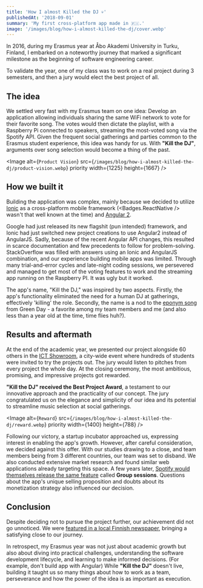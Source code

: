 ```yaml
---
title: 'How I almost Killed the DJ 💀'
publishedAt: '2018-09-01'
summary: 'My first cross-platform app made in 🇫🇮.'
image: '/images/blog/how-i-almost-killed-the-dj/cover.webp'
---
```


In 2016, during my Erasmus year at Åbo Akademi University in Turku, Finland, I embarked on a noteworthy journey that marked a significant milestone as the beginning of software engineering career.

To validate the year, one of my class was to work on a real project during 3 semesters, and then a jury would elect the best project of all.

## The idea

We settled very fast with my Erasmus team on one idea: Develop an application allowing individuals sharing the same WiFi network to vote for their favorite song.
The votes would then dictate the playlist, with a Raspberry Pi connected to speakers, streaming the most-voted song via the Spotify API. Given the frequent social gatherings and parties common to the Erasmus student experience, this idea was handy for us.
With **"Kill the DJ"**, arguments over song selection would become a thing of the past.

<Image
  alt={`Product Vision`}
  src={`/images/blog/how-i-almost-killed-the-dj/product-vision.webp`}
  priority
  width={1225}
  height={1667}
/>

## How we built it

Building the application was complex, mainly because we decided to utilize [Ionic](https://ionicframework.com/) as a cross-platform mobile framework (<Badges.ReactNative /> wasn't that well known at the time) and [Angular 2](https://angular.io/).

Google had just released its new flagshit (pun intended) framework, and Ionic had just switched new project creations to use Angular2 instead of AngularJS. Sadly, because of the recent Angular API changes, this resulted in scarce documentation and few precedents to follow for problem-solving. StackOverflow was filled with answers using an Ionic and AngularJS combination, and our experience building mobile apps was limited.
Through many trial-and-error cycles and late-night coding sessions, we persevered and managed to get most of the voting features to work and the streaming app running on the Raspberry PI. It was ugly but it worked.

The app's name, "Kill the DJ," was inspired by two aspects. Firstly, the app's functionality eliminated the need for a human DJ at gatherings, effectively 'killing' the role. Secondly, the name is a nod to the [eponym song](https://www.youtube.com/watch?v=jW7VhkNqjnc) from Green Day - a favorite among my team members and me (and also less than a year old at the time, time flies huh?).

## Results and aftermath

At the end of the academic year, we presented our project alongside 60 others in the [ICT Showroom](https://www.ictshowroom.fi/), a city-wide event where hundreds of students were invited to try the projects out. The jury would listen to pitches from every project the whole day. At the closing ceremony, the most ambitious, promising, and impressive projects got rewarded.

**"Kill the DJ" received the Best Project Award**, a testament to our innovative approach and the practicality of our concept. The jury congratulated us on the elegance and simplicity of our idea and its potential to streamline music selection at social gatherings.

<Image
  alt={`Reward`}
  src={`/images/blog/how-i-almost-killed-the-dj/reward.webp`}
  priority
  width={1400}
  height={788}
/>

Following our victory, a startup incubator approached us, expressing interest in enabling the app's growth. However, after careful consideration, we decided against this offer. With our studies drawing to a close, and team members being from 3 different countries, our team was set to disband. We also conducted extensive market research and found similar web applications already targeting this space. A few years later, [Spotify would themselves release the same feature](https://newsroom.spotify.com/2020-07-28/your-squad-can-now-stream-simultaneously-using-spotifys-group-session-beta/) called **Group sessions**.
Questions about the app's unique selling proposition and doubts about its monetization strategy also influenced our decision.

## Conclusion

Despite deciding not to pursue the project further, our achievement did not go unnoticed. We were [featured in a local Finnish newspaper](https://svenska.yle.fi/a/7-1172813), bringing a satisfying close to our journey.

In retrospect, my Erasmus year was not just about academic growth but also about diving into practical challenges, understanding the software development lifecycle, and learning to make informed decisions.
(For example, don't build app with Angular)
While **"Kill the DJ"** doesn't live, building it taught us so many things about how to work as a team, perseverance and how the power of the idea is as important as execution.
